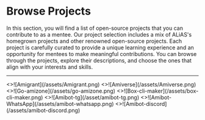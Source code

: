 
# Browse Projects

In this section, you will find a list of open-source projects that you can contribute to as a mentee.
Our project selection includes a mix of ALiAS's homegrown projects and other renowned open-source projects.
Each project is carefully curated to provide a unique learning experience and an opportunity for mentees to make meaningful contributions.
You can browse through the projects, explore their descriptions, and choose the ones that align with your interests and skills.

---

<Cards num={2}>
  <Card image arrow title="Amigrant" href="">
    <>![Amigrant](/assets/Amigrant.png)</>
  </Card>
  <Card image arrow title="Amiverse" href="">
    <>![Amiverse](/assets/Amiverse.png)</>
  </Card>
  <Card image arrow title="Go-amizone" href="">
    <>![Go-amizone](/assets/go-amizone.png)</>
  </Card>
  <Card image arrow title="Box-cli-maker" href="">
    <>![Box-cli-maker](/assets/box-cli-maker.png)</>
  </Card>
  <Card image arrow title="Amibot-tg" href="">
    <>![Amibot-tg](/asset/amibot-tg.png)</>
  </Card>
  <Card image arrow title="Amibot-WhatsApp" href="">
    <>![Amibot-WhatsApp](/assets/amibot-whatsapp.png)</>
  </Card>
  <Card image arrow title="Amibot-discord" href="">
    <>![Amibot-discord](/assets/amibot-discord.png)</>
  </Card>
</Cards>